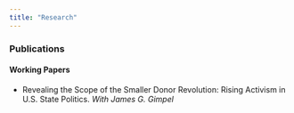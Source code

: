 ```yaml
---
title: "Research"
---
```


### Publications

#### Working Papers

-   Revealing the Scope of the Smaller Donor Revolution: Rising Activism in U.S. State Politics. *With James G. Gimpel*
